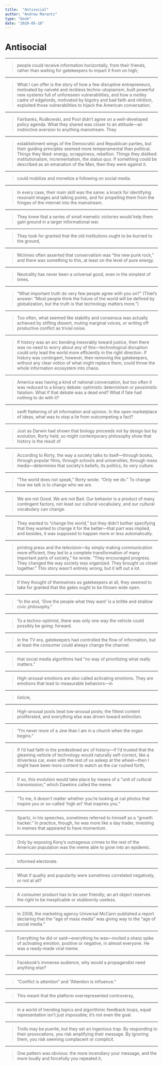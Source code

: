 ```yaml
---
title:  "Antisocial"
author: "Andrew Marantz"
type: "book"
date: "2020-05-10"
---
```

# Antisocial
- - -
>people could receive information horizontally, from their friends, rather than waiting for gatekeepers to impart it from on high;
- - -
>What I can offer is the story of how a few disruptive entrepreneurs, motivated by naïveté and reckless techno-utopianism, built powerful new systems full of unforeseen vulnerabilities, and how a motley cadre of edgelords, motivated by bigotry and bad faith and nihilism, exploited those vulnerabilities to hijack the American conversation.
- - -
>Fairbanks, Rudkowski, and Pool didn’t agree on a well-developed policy agenda. What they shared was closer to an attitude—an instinctive aversion to anything mainstream. They
- - -
>establishment wings of the Democratic and Republican parties, but their guiding principles seemed more temperamental than political. Things they liked: energy, scrappiness, rebellion. Things they disliked: institutionalism, incrementalism, the status quo. If something could be described as an emanation of the Man, then they were against it.
- - -
>could mobilize and monetize a following on social media.
- - -
>In every case, their main skill was the same: a knack for identifying resonant images and talking points, and for propelling them from the fringes of the internet into the mainstream.
- - -
>They knew that a series of small memetic victories would help them gain ground in a larger informational war.
- - -
>They took for granted that the old institutions ought to be burned to the ground,
- - -
>McInnes often asserted that conservatism was “the new punk rock,” and there was something to this, at least on the level of pure energy.
- - -
>Neutrality has never been a universal good, even in the simplest of times.
- - -
>“What important truth do very few people agree with you on?” (Thiel’s answer: “Most people think the future of the world will be defined by globalization, but the truth is that technology matters more.”)
- - -
>Too often, what seemed like stability and consensus was actually achieved by stifling dissent, muting marginal voices, or writing off productive conflict as trivial noise.
- - -
>If history was an arc bending inexorably toward justice, then there was no need to worry about any of this—technological disruption could only lead the world more efficiently in the right direction. If history was contingent, however, then removing the gatekeepers, without any clear notion of what might replace them, could throw the whole information ecosystem into chaos.
- - -
>America was having a kind of national conversation, but too often it was reduced to a binary debate: optimistic determinism or pessimistic fatalism. What if that debate was a dead end? What if fate had nothing to do with it?
- - -
>swift flattening of all information and opinion. In the open marketplace of ideas, what was to stop a lie from outcompeting a fact?
- - -
>Just as Darwin had shown that biology proceeds not by design but by evolution, Rorty held, so might contemporary philosophy show that history is the result of
- - -
>According to Rorty, the way a society talks to itself—through books, through popular films, through schools and universities, through mass media—determines that society’s beliefs, its politics, its very culture.
- - -
>“The world does not speak,” Rorty wrote. “Only we do.” To change how we talk is to change who we are.
- - -
>We are not Good. We are not Bad. Our behavior is a product of many contingent factors, not least our cultural vocabulary, and our cultural vocabulary can change.
- - -
>They wanted to “change the world,” but they didn’t bother specifying that they wanted to change it for the better—that part was implied, and besides, it was supposed to happen more or less automatically.
- - -
>printing press and the television—by simply making communication more efficient, they led to a complete transformation of many important parts of society,” he wrote. “They encouraged progress. They changed the way society was organized. They brought us closer together.” This story wasn’t entirely wrong, but it left out a lot.
- - -
>If they thought of themselves as gatekeepers at all, they seemed to take for granted that the gates ought to be thrown wide open.
- - -
>“In the end, ‘Give the people what they want’ is a brittle and shallow civic philosophy.”
- - -
>To a techno-optimist, there was only one way the vehicle could possibly be going: forward.
- - -
>In the TV era, gatekeepers had controlled the flow of information, but at least the consumer could always change the channel.
- - -
>that social media algorithms had “no way of prioritizing what really matters.”
- - -
>High-arousal emotions are also called activating emotions. They are emotions that lead to measurable behaviors—in
- - -
>listicle,
- - -
>High-arousal posts beat low-arousal posts; the fittest content proliferated, and everything else was driven toward extinction.
- - -
>“I’m never more of a Jew than I am in a church when the organ begins.”
- - -
>If I’d had faith in the predestined arc of history—if I’d trusted that the gleaming vehicle of technology would naturally self-correct, like a driverless car, even with the rest of us asleep at the wheel—then I might have been more content to watch as the car rushed forth,
- - -
>If so, this evolution would take place by means of a “unit of cultural transmission,” which Dawkins called the meme.
- - -
>“To me, it doesn’t matter whether you’re looking at cat photos that inspire you or so-called ‘high art’ that inspires you.”
- - -
>Spartz, in his speeches, sometimes referred to himself as a “growth hacker.” In practice, though, he was more like a day trader, investing in memes that appeared to have momentum.
- - -
>Only by exposing Kony’s outrageous crimes to the rest of the American population was the meme able to grow into an epidemic.
- - -
>informed electorate.
- - -
>What if quality and popularity were sometimes correlated negatively, or not at all?
- - -
>A consumer product has to be user friendly; an art object reserves the right to be inexplicable or stubbornly useless.
- - -
>In 2008, the marketing agency Universal McCann published a report declaring that the “age of mass media” was giving way to the “age of social media.”
- - -
>Everything he did or said—everything he was—incited a sharp spike of activating emotion, positive or negative, in almost everyone. He was a ready-made viral meme.
- - -
>Facebook’s immense audience, why would a propagandist need anything else?
- - -
>“Conflict is attention” and “Attention is influence.”
- - -
>This meant that the platform overrepresented controversy,
- - -
>In a world of trending topics and algorithmic feedback loops, equal representation isn’t just impossible; it’s not even the goal.
- - -
>Trolls may be puerile, but they set an ingenious trap. By responding to their provocations, you risk amplifying their message. By ignoring them, you risk seeming complacent or complicit.
- - -
>One pattern was obvious: the more incendiary your message, and the more loudly and forcefully you repeated it,

